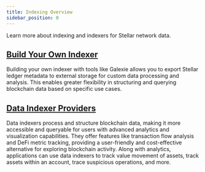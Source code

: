 ```yaml
---
title: Indexing Overview
sidebar_position: 0
---
```


Learn more about indexing and indexers for Stellar network data.

## [Build Your Own Indexer](./build-your-own/README.mdx)

Building your own indexer with tools like Galexie allows you to export Stellar ledger metadata to external storage for custom data processing and analysis. This enables greater flexibility in structuring and querying blockchain data based on specific use cases.

## [Data Indexer Providers](./indexer-providers/indexer-providers.mdx)

Data indexers process and structure blockchain data, making it more accessible and queryable for users with advanced analytics and visualization capabilities. They offer features like transaction flow analysis and DeFi metric tracking, providing a user-friendly and cost-effective alternative for exploring blockchain activity. Along with analytics, applications can use data indexers to track value movement of assets, track assets within an account, trace suspicious operations, and more.
